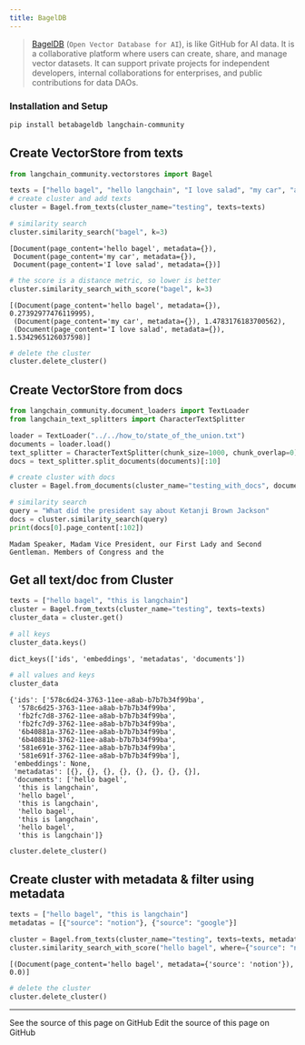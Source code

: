 ```yaml
---
title: BagelDB
---
```


> [BagelDB](https://www.bageldb.ai/) (`Open Vector Database for AI`), is like GitHub for AI data.
It is a collaborative platform where users can create,
share, and manage vector datasets. It can support private projects for independent developers,
internal collaborations for enterprises, and public contributions for data DAOs.

### Installation and Setup

```bash
pip install betabageldb langchain-community
```

## Create VectorStore from texts

```python
from langchain_community.vectorstores import Bagel

texts = ["hello bagel", "hello langchain", "I love salad", "my car", "a dog"]
# create cluster and add texts
cluster = Bagel.from_texts(cluster_name="testing", texts=texts)
```

```python
# similarity search
cluster.similarity_search("bagel", k=3)
```

```output
[Document(page_content='hello bagel', metadata={}),
 Document(page_content='my car', metadata={}),
 Document(page_content='I love salad', metadata={})]
```

```python
# the score is a distance metric, so lower is better
cluster.similarity_search_with_score("bagel", k=3)
```

```output
[(Document(page_content='hello bagel', metadata={}), 0.27392977476119995),
 (Document(page_content='my car', metadata={}), 1.4783176183700562),
 (Document(page_content='I love salad', metadata={}), 1.5342965126037598)]
```

```python
# delete the cluster
cluster.delete_cluster()
```

## Create VectorStore from docs

```python
from langchain_community.document_loaders import TextLoader
from langchain_text_splitters import CharacterTextSplitter

loader = TextLoader("../../how_to/state_of_the_union.txt")
documents = loader.load()
text_splitter = CharacterTextSplitter(chunk_size=1000, chunk_overlap=0)
docs = text_splitter.split_documents(documents)[:10]
```

```python
# create cluster with docs
cluster = Bagel.from_documents(cluster_name="testing_with_docs", documents=docs)
```

```python
# similarity search
query = "What did the president say about Ketanji Brown Jackson"
docs = cluster.similarity_search(query)
print(docs[0].page_content[:102])
```

```output
Madam Speaker, Madam Vice President, our First Lady and Second Gentleman. Members of Congress and the
```

## Get all text/doc from Cluster

```python
texts = ["hello bagel", "this is langchain"]
cluster = Bagel.from_texts(cluster_name="testing", texts=texts)
cluster_data = cluster.get()
```

```python
# all keys
cluster_data.keys()
```

```output
dict_keys(['ids', 'embeddings', 'metadatas', 'documents'])
```

```python
# all values and keys
cluster_data
```

```output
{'ids': ['578c6d24-3763-11ee-a8ab-b7b7b34f99ba',
  '578c6d25-3763-11ee-a8ab-b7b7b34f99ba',
  'fb2fc7d8-3762-11ee-a8ab-b7b7b34f99ba',
  'fb2fc7d9-3762-11ee-a8ab-b7b7b34f99ba',
  '6b40881a-3762-11ee-a8ab-b7b7b34f99ba',
  '6b40881b-3762-11ee-a8ab-b7b7b34f99ba',
  '581e691e-3762-11ee-a8ab-b7b7b34f99ba',
  '581e691f-3762-11ee-a8ab-b7b7b34f99ba'],
 'embeddings': None,
 'metadatas': [{}, {}, {}, {}, {}, {}, {}, {}],
 'documents': ['hello bagel',
  'this is langchain',
  'hello bagel',
  'this is langchain',
  'hello bagel',
  'this is langchain',
  'hello bagel',
  'this is langchain']}
```

```python
cluster.delete_cluster()
```

## Create cluster with metadata & filter using metadata

```python
texts = ["hello bagel", "this is langchain"]
metadatas = [{"source": "notion"}, {"source": "google"}]

cluster = Bagel.from_texts(cluster_name="testing", texts=texts, metadatas=metadatas)
cluster.similarity_search_with_score("hello bagel", where={"source": "notion"})
```

```output
[(Document(page_content='hello bagel', metadata={'source': 'notion'}), 0.0)]
```

```python
# delete the cluster
cluster.delete_cluster()
```

---

<CardGroup cols={2}>
  <Card title="View Source" icon="eye" href="https://github.com/langchain-ai/docs/blob/main/src/oss/python/integrations/vectorstores/bageldb.mdx">
    See the source of this page on GitHub
  </Card>
  <Card title="Edit Source" icon="pen-to-square" href="https://github.com/langchain-ai/docs/edit/main/src/oss/python/integrations/vectorstores/bageldb.mdx">
    Edit the source of this page on GitHub
  </Card>
</CardGroup>
